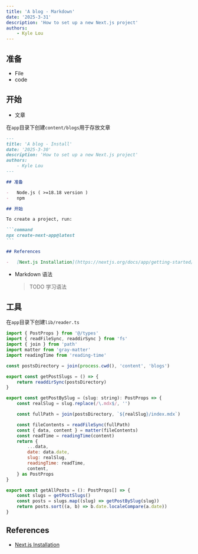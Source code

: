 ```yaml
---
title: 'A blog - Markdown'
date: '2025-3-31'
description: 'How to set up a new Next.js project'
authors:
    - Kyle Lou
---
```


## 准备

-   File
-   code

## 开始

-   文章

在`app`目录下创建`content/blogs`用于存放文章

````markdown
---
title: 'A blog - Install'
date: '2025-3-30'
description: 'How to set up a new Next.js project'
authors:
    - Kyle Lou
---

## 准备

-   Node.js ( >=18.18 version )
-   npm

## 开始

To create a project, run:

```command
npx create-next-app@latest
```

## References

-   [Next.js Installation](https://nextjs.org/docs/app/getting-started/installation)
````

-   Markdown 语法
    > TODO 学习语法

## 工具

在`app`目录下创建`lib/reader.ts`

```js
import { PostProps } from '@/types'
import { readFileSync, readdirSync } from 'fs'
import { join } from 'path'
import matter from 'gray-matter'
import readingTime from 'reading-time'

const postsDirectory = join(process.cwd(), 'content', 'blogs')

export const getPostSlugs = () => {
	return readdirSync(postsDirectory)
}

export const getPostBySlug = (slug: string): PostProps => {
	const realSlug = slug.replace(/\.mdx$/, '')

	const fullPath = join(postsDirectory, `${realSlug}/index.mdx`)

	const fileContents = readFileSync(fullPath)
	const { data, content } = matter(fileContents)
	const readTime = readingTime(content)
	return {
		...data,
		date: data.date,
		slug: realSlug,
		readingTime: readTime,
		content,
	} as PostProps
}

export const getAllPosts = (): PostProps[] => {
	const slugs = getPostSlugs()
	const posts = slugs.map((slug) => getPostBySlug(slug))
	return posts.sort((a, b) => b.date.localeCompare(a.date))
}
```

## References

-   [Next.js Installation](https://nextjs.org/docs/app/getting-started/installation)
